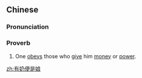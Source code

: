 ==Chinese==
{{zh-forms|lit=The person who feeds me with milk is my mother.}}

===Pronunciation===
{{zh-pron
|m=yǒu nǎi biàn shì niáng
|c=jau5 naai5 bin6 si6 noeng4
|cat=prov
}}

===Proverb===
{{zh-proverb}}

# One [[obey]]s those who [[give]] him [[money]] or [[power]].

[[zh:有奶便是娘]]